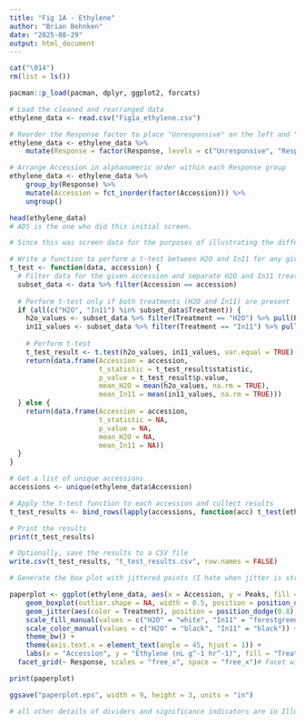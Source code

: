 ```yaml
---
title: "Fig 1A - Ethylene"
author: "Brian Behnken"
date: "2025-08-29"
output: html_document
---
```


```r

cat("\014")
rm(list = ls())

pacman::p_load(pacman, dplyr, ggplot2, forcats)

# Load the cleaned and rearranged data
ethylene_data <- read.csv("Fig1a_ethylene.csv")

# Reorder the Response factor to place "Unresponsive" on the left and "Responsive" on the right
ethylene_data <- ethylene_data %>%
    mutate(Response = factor(Response, levels = c("Unresponsive", "Responsive")))

# Arrange Accession in alphanumeric order within each Response group
ethylene_data <- ethylene_data %>%
    group_by(Response) %>%
    mutate(Accession = fct_inorder(factor(Accession))) %>%
    ungroup()

head(ethylene_data)
# ADS is the one who did this initial screen.

```

``` R

# Since this was screen data for the purposes of illustrating the differences between the responsive and unresponsive accessions, we didn't test for normalcy. I find this acceptable given that if we wanted to follow up with any of them, we'd use a larger sample size, since, as you may observe, some groups only have two biological replicates. Additionally, these screens take a lot of time and effort, and so screening 21 is a full day's work. 

# Write a function to perform a t-test between H2O and In11 for any given accession
t_test <- function(data, accession) {
  # Filter data for the given accession and separate H2O and In11 treatments
  subset_data <- data %>% filter(Accession == accession)
  
  # Perform t-test only if both treatments (H2O and In11) are present
  if (all(c("H2O", "In11") %in% subset_data$Treatment)) {
    h2o_values <- subset_data %>% filter(Treatment == "H2O") %>% pull(Peaks)
    in11_values <- subset_data %>% filter(Treatment == "In11") %>% pull(Peaks)
    
    # Perform t-test
    t_test_result <- t.test(h2o_values, in11_values, var.equal = TRUE)  # Assuming equal variance; adjust if necessary
    return(data.frame(Accession = accession,
                      t_statistic = t_test_result$statistic,
                      p_value = t_test_result$p.value,
                      mean_H2O = mean(h2o_values, na.rm = TRUE),
                      mean_In11 = mean(in11_values, na.rm = TRUE)))
  } else {
    return(data.frame(Accession = accession,
                      t_statistic = NA,
                      p_value = NA,
                      mean_H2O = NA,
                      mean_In11 = NA))
  }
}

# Get a list of unique accessions
accessions <- unique(ethylene_data$Accession)

# Apply the t-test function to each accession and collect results
t_test_results <- bind_rows(lapply(accessions, function(acc) t_test(ethylene_data, acc)))

# Print the results
print(t_test_results)

# Optionally, save the results to a CSV file
write.csv(t_test_results, "t_test_results.csv", row.names = FALSE)

```

``` R

# Generate the box plot with jittered points (I hate when jitter is strewn everywhere. I will manually adjust jitter to show overlapping points, but if they don't need to be corrected from a neat line, make it clean.)

paperplot <- ggplot(ethylene_data, aes(x = Accession, y = Peaks, fill = Treatment)) +
    geom_boxplot(outlier.shape = NA, width = 0.5, position = position_dodge(0.8)) +  # Dodge for side-by-side box plots
    geom_jitter(aes(color = Treatment), position = position_dodge(0.8), size = 1, alpha = 1) +  # Jittered points (EPS doesn't handle alpha <1)
    scale_fill_manual(values = c("H2O" = "white", "In11" = "forestgreen")) +
    scale_color_manual(values = c("H2O" = "black", "In11" = "black")) +
    theme_bw() +
    theme(axis.text.x = element_text(angle = 45, hjust = 1)) +
    labs(x = "Accession", y = "Ethylene (nL g^-1 hr^-1)", fill = "Treatment") +
  facet_grid(~ Response, scales = "free_x", space = "free_x")# Facet with unresponsive on the left

print(paperplot)

ggsave("paperplot.eps", width = 9, height = 3, units = "in")

# all other details of dividers and significance indicators are in Illustrator as I am more comfortable working there on visuals than in R.

```